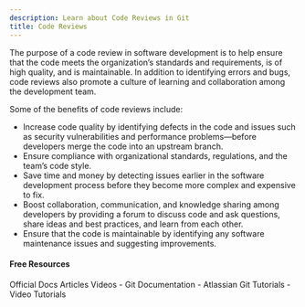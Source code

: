 ```yaml
---
description: Learn about Code Reviews in Git
title: Code Reviews
---
```


The purpose of a code review in software development is to help ensure that the code meets the organization’s standards and requirements, is of high quality, and is maintainable. In addition to identifying errors and bugs, code reviews also promote a culture of learning and collaboration among the development team.

Some of the benefits of code reviews include:

- Increase code quality by identifying defects in the code and issues such as security vulnerabilities and performance problems—before developers merge the code into an upstream branch.
- Ensure compliance with organizational standards, regulations, and the team’s code style.
- Save time and money by detecting issues earlier in the software development process before they become more complex and expensive to fix.
- Boost collaboration, communication, and knowledge sharing among developers by providing a forum to discuss code and ask questions, share ideas and best practices, and learn from each other.
- Ensure that the code is maintainable by identifying any software maintenance issues and suggesting improvements.

#### Free Resources

<Tabs defaultValue="official">
<TabsList>
<TabsTrigger value="official">Official Docs</TabsTrigger>
<TabsTrigger value="article">Articles</TabsTrigger>
<TabsTrigger value="video">Videos</TabsTrigger>
</TabsList>

<TabsContent value="official">
- <Link href="https://git-scm.com/docs">Git Documentation</Link>
</TabsContent>
<TabsContent value="article">
- <Link href="https://www.atlassian.com/git/tutorials">Atlassian Git Tutorials</Link>
</TabsContent>
<TabsContent value="video">
- <Link href="https://www.youtube.com/results?search_query=git+code-reviews+tutorial">Video Tutorials</Link>
</TabsContent>
</Tabs>

